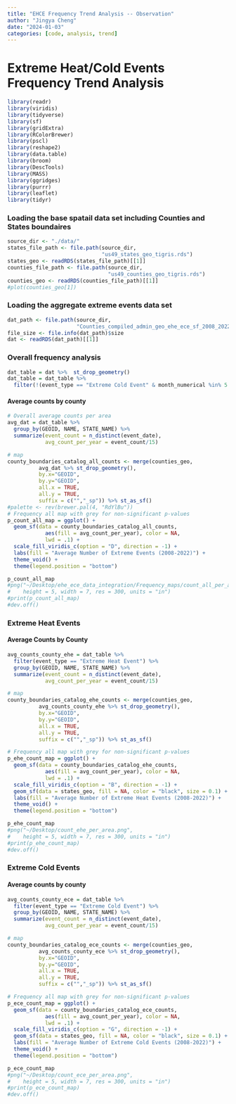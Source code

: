 ```yaml
---
title: "EHCE Frequency Trend Analysis -- Observation"
author: "Jingya Cheng"
date: "2024-01-03"
categories: [code, analysis, trend]
---
```


# Extreme Heat/Cold Events Frequency Trend Analysis

```r
library(readr)
library(viridis)
library(tidyverse)
library(sf)
library(gridExtra)
library(RColorBrewer)
library(pscl)
library(reshape2)
library(data.table)
library(broom)
library(DescTools)
library(MASS)
library(ggridges)
library(purrr)
library(leaflet)
library(tidyr)
```

### Loading the base spatail data set including Counties and States boundaires

```r
source_dir <- "./data/"
states_file_path <- file.path(source_dir,
                              "us49_states_geo_tigris.rds")
states_geo <- readRDS(states_file_path)[[1]]
counties_file_path <- file.path(source_dir,
                                "us49_counties_geo_tigris.rds")
counties_geo <- readRDS(counties_file_path)[[1]]
#plot(counties_geo[1])
```

### Loading the aggregate extreme events data set

```r
dat_path <- file.path(source_dir,
                      "Counties_compiled_admin_geo_ehe_ece_sf_2008_2022.rds")
file_size <- file.info(dat_path)$size
dat <- readRDS(dat_path)[[1]]
```

### Overall frequency analysis

```r
dat_table = dat %>%  st_drop_geometry()
dat_table = dat_table %>% 
  filter(!(event_type == "Extreme Cold Event" & month_numerical %in% 5:9))
```

#### Average counts by county

```r
# Overall average counts per area
avg_dat = dat_table %>%
  group_by(GEOID, NAME, STATE_NAME) %>%
  summarize(event_count = n_distinct(event_date),
            avg_count_per_year = event_count/15)

# map
county_boundaries_catalog_all_counts <- merge(counties_geo,
          avg_dat %>% st_drop_geometry(),
          by.x="GEOID",
          by.y="GEOID",
          all.x = TRUE,
          all.y = TRUE,
          suffix = c("","_sp")) %>% st_as_sf() 
#palette <- rev(brewer.pal(4, "RdYlBu"))
# Frequency all map with grey for non-significant p-values
p_count_all_map = ggplot() +
  geom_sf(data = county_boundaries_catalog_all_counts,
            aes(fill = avg_count_per_year), color = NA,
            lwd = .1) + 
  scale_fill_viridis_c(option = "D", direction = -1) +
  labs(fill = "Average Number of Extreme Events (2008-2022)") +
  theme_void() + 
  theme(legend.position = "bottom")

p_count_all_map
#png("~/Desktop/ehe_ece_data_integration/Frequency_maps/count_all_per_area.png",
#    height = 5, width = 7, res = 300, units = "in")
#print(p_count_all_map)
#dev.off()
```

### Extreme Heat Events

#### Average Counts by County

```r
avg_counts_county_ehe = dat_table %>%
  filter(event_type == "Extreme Heat Event") %>%
  group_by(GEOID, NAME, STATE_NAME) %>%
  summarize(event_count = n_distinct(event_date),
            avg_count_per_year = event_count/15)

# map
county_boundaries_catalog_ehe_counts <- merge(counties_geo,
          avg_counts_county_ehe %>% st_drop_geometry(),
          by.x="GEOID",
          by.y="GEOID",
          all.x = TRUE,
          all.y = TRUE,
          suffix = c("","_sp")) %>% st_as_sf() 

# Frequency all map with grey for non-significant p-values
p_ehe_count_map = ggplot() +
  geom_sf(data = county_boundaries_catalog_ehe_counts,
            aes(fill = avg_count_per_year), color = NA,
            lwd = .1) + 
  scale_fill_viridis_c(option = "B", direction = -1) +
  geom_sf(data = states_geo, fill = NA, color = "black", size = 0.1) +
  labs(fill = "Average Number of Extreme Heat Events (2008-2022)") +
  theme_void() + 
  theme(legend.position = "bottom")

p_ehe_count_map
#png("~/Desktop/count_ehe_per_area.png",
#    height = 5, width = 7, res = 300, units = "in")
#print(p_ehe_count_map)
#dev.off()
```

### Extreme Cold Events

#### Average counts by county

```r
avg_counts_county_ece = dat_table %>%
  filter(event_type == "Extreme Cold Event") %>%
  group_by(GEOID, NAME, STATE_NAME) %>%
  summarize(event_count = n_distinct(event_date),
            avg_count_per_year = event_count/15)

# map
county_boundaries_catalog_ece_counts <- merge(counties_geo,
          avg_counts_county_ece %>% st_drop_geometry(),
          by.x="GEOID",
          by.y="GEOID",
          all.x = TRUE,
          all.y = TRUE,
          suffix = c("","_sp")) %>% st_as_sf() 

# Frequency all map with grey for non-significant p-values
p_ece_count_map = ggplot() +
  geom_sf(data = county_boundaries_catalog_ece_counts,
            aes(fill = avg_count_per_year), color = NA,
            lwd = .1) + 
  scale_fill_viridis_c(option = "G", direction = -1) +
  geom_sf(data = states_geo, fill = NA, color = "black", size = 0.1) +
  labs(fill = "Average Number of Extreme Cold Events (2008-2022)") +
  theme_void() + 
  theme(legend.position = "bottom")

p_ece_count_map
#png("~/Desktop/count_ece_per_area.png",
#    height = 5, width = 7, res = 300, units = "in")
#print(p_ece_count_map)
#dev.off()
```

